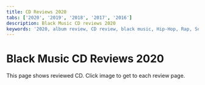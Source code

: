```yaml
---
title: CD Reviews 2020
tabs: ['2020', '2019', '2018', '2017', '2016']
description: Black Music CD reviews 2020
keywords: '2020, album review, CD review, black music, Hip-Hop, Rap, Soul, R&B'
---
```



# Black Music CD Reviews 2020

<PageDescription>
This page shows reviewed CD. Click image to get to each review page.
</PageDescription>

<Row>
<Column colMd={3} colLg={3} noGutterMdLeft>
<Review1 />
</Column>
<Column colMd={3} colLg={3} noGutterMdLeft>
<Review2 /> 
</Column>
<Column colMd={3} colLg={3} noGutterMdLeft>
<Review3 /> 
</Column>
<Column colMd={3} colLg={3} noGutterMdLeft>
<Review4 /> 
</Column>
</Row>

<Row>
<Column colMd={3} colLg={3} noGutterMdLeft>
<Review5 />
</Column>
<Column colMd={3} colLg={3} noGutterMdLeft>
<Review6 />
</Column>
<Column colMd={3} colLg={3} noGutterMdLeft>
<Review7 />
</Column>
<Column colMd={3} colLg={3} noGutterMdLeft>
<Review8 />
</Column>
</Row>

<Row>
<Column colMd={3} colLg={3} noGutterMdLeft>
<Review9 />
</Column>
<Column colMd={3} colLg={3} noGutterMdLeft>
<Review10 />
</Column>
<Column colMd={3} colLg={3} noGutterMdLeft>
<Review11 />
</Column>
</Row>